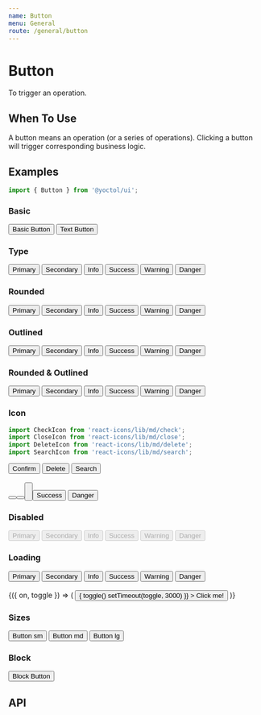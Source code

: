 ```yaml
---
name: Button
menu: General
route: /general/button
---
```





# Button

To trigger an operation.

## When To Use

A button means an operation (or a series of operations). Clicking a button will trigger corresponding business logic.

## Examples

```js
import { Button } from '@yoctol/ui';
```

### Basic

<Playground>
  <Button>Basic Button</Button>
  <Button text ml="2">Text Button</Button>
</Playground>

### Type

<Playground>
  <Button type="primary">Primary</Button>
  <Button type="secondary" ml="2">
    Secondary
  </Button>
  <Button type="info" ml="2">
    Info
  </Button>
  <Button type="success" ml="2">
    Success
  </Button>
  <Button type="warning" ml="2">
    Warning
  </Button>
  <Button type="danger" ml="2">
    Danger
  </Button>
</Playground>

### Rounded

<Playground>
  <Button type="primary" rounded>Primary</Button>
  <Button type="secondary" ml="2" rounded>
    Secondary
  </Button>
  <Button type="info" ml="2" rounded>
    Info
  </Button>
  <Button type="success" ml="2" rounded>
    Success
  </Button>
  <Button type="warning" ml="2" rounded>
    Warning
  </Button>
  <Button type="danger" ml="2" rounded>
    Danger
  </Button>
</Playground>

### Outlined

<Playground>
  <Button type="primary" outlined>Primary</Button>
  <Button type="secondary" ml="2" outlined>
    Secondary
  </Button>
  <Button type="info" ml="2" outlined>
    Info
  </Button>
  <Button type="success" ml="2" outlined>
    Success
  </Button>
  <Button type="warning" ml="2" outlined>
    Warning
  </Button>
  <Button type="danger" ml="2" outlined>
    Danger
  </Button>
</Playground>

### Rounded & Outlined

<Playground>
  <Button type="primary" rounded outlined>Primary</Button>
  <Button type="secondary" ml="2" rounded outlined>
    Secondary
  </Button>
  <Button type="info" ml="2" rounded outlined>
    Info
  </Button>
  <Button type="success" ml="2" rounded outlined>
    Success
  </Button>
  <Button type="warning" ml="2" rounded outlined>
    Warning
  </Button>
  <Button type="danger" ml="2" rounded outlined>
    Danger
  </Button>
</Playground>

### Icon

```js
import CheckIcon from 'react-icons/lib/md/check';
import CloseIcon from 'react-icons/lib/md/close';
import DeleteIcon from 'react-icons/lib/md/delete';
import SearchIcon from 'react-icons/lib/md/search';
```

<Playground>
  <Button type="primary" icon={CheckIcon}>Confirm</Button>
  <Button type="danger" icon={DeleteIcon} ml="2">Delete</Button>
  <Button type="info" icon={SearchIcon} ml="2">Search</Button>
  <br />
  <br />
  <Button type="primary" rounded icon={SearchIcon} ml="2" />
  <Button type="danger" rounded icon={DeleteIcon} ml="2" />
  <Button type="info" rounded icon={SearchIcon} ml="2" />
  <br />
  <br />
  <Button>
    <Icon type={CheckIcon} fill="success" size="20" mr="2" />
    Success
  </Button>
  <Button ml="2">
    <Icon type={CloseIcon} fill="danger" size="20" mr="2" />
    Danger
  </Button>
</Playground>


### Disabled

<Playground>
  <Button type="primary" disabled>Primary</Button>
  <Button type="secondary" ml="2" disabled>
    Secondary
  </Button>
  <Button type="info" ml="2" disabled>
    Info
  </Button>
  <Button type="success" ml="2" disabled>
    Success
  </Button>
  <Button type="warning" ml="2" disabled>
    Warning
  </Button>
  <Button type="danger" ml="2" disabled>
    Danger
  </Button>
</Playground>

### Loading

<Playground>
  <Button type="primary" loading>Primary</Button>
  <Button type="secondary" ml="2" loading>
    Secondary
  </Button>
  <Button type="info" ml="2" loading>
    Info
  </Button>
  <Button type="success" ml="2" loading>
    Success
  </Button>
  <Button type="warning" ml="2" loading>
    Warning
  </Button>
  <Button type="danger" ml="2" loading>
    Danger
  </Button>
  <br />
  <br />
  <Toggle>
    {({ on, toggle }) => (
      <Button
        loading={on}
        onClick={() => {
          toggle()
          setTimeout(toggle, 3000)
        }}
      >
        Click me!
      </Button>
    )}
  </Toggle>
</Playground>

### Sizes

<Playground>
  <Button size="sm">
    Button sm
  </Button>

  <Button ml={2}>
    Button md
  </Button>

  <Button ml={2} size="lg">
    Button lg
  </Button>
</Playground>

### Block

<Playground>
  <Button block>
    Block Button
  </Button>
</Playground>

## API

<PropsTable of={Button} />
